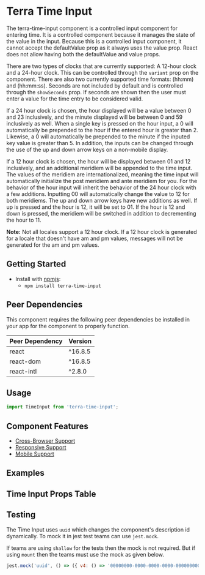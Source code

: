 


<Badge />

# Terra Time Input

The terra-time-input component is a controlled input component for entering time. It is a controlled component because it manages the state of the value in the input. Because this is a controlled input component, it cannot accept the defaultValue prop as it always uses the value prop. React does not allow having both the defaultValue and value props.

There are two types of clocks that are currently supported: A 12-hour clock and a 24-hour clock. This can be controlled through the `variant` prop on the component. There are also two currently supported time formats: (hh:mm) and (hh:mm:ss). Seconds are not included by default and is controlled through the `showSeconds` prop. If seconds are shown then the user must enter a value for the time entry to be considered valid.

If a 24 hour clock is chosen, the hour displayed will be a value between 0 and 23 inclusively, and the minute displayed will be between 0 and 59 inclusively as well. When a single key is pressed on the hour input, a 0 will automatically be prepended to the hour if the entered hour is greater than 2. Likewise, a 0 will automatically be prepended to the minute if the inputed key value is greater than 5. In addition, the inputs can be changed through the use of the up and down arrow keys on a non-mobile display.

If a 12 hour clock is chosen, the hour will be displayed between 01 and 12 inclusively, and an additional meridiem will be appended to the time input. The values of the meridiem are internationalized, meaning the time input will automatically initialize the post meridiem and ante meridiem for you. For the behavior of the hour input will inherit the behavior of the 24 hour clock with a few additions. Inputting 00 will automatically change the value to 12 for both meridiems. The up and down arrow keys have new additions as well. If up is pressed and the hour is 12, it will be set to 01. If the hour is 12 and down is pressed, the meridiem will be switched in addition to decrementing the hour to 11.

**Note:** Not all locales support a 12 hour clock. If a 12 hour clock is generated for a locale that doesn't have am and pm values, messages will not be generated for the am and pm values.

## Getting Started

- Install with [npmjs](https://www.npmjs.com):
  - `npm install terra-time-input`

<!-- AUTO-GENERATED-CONTENT:START Peer Dependencies -->
## Peer Dependencies

This component requires the following peer dependencies be installed in your app for the component to properly function.

| Peer Dependency | Version |
|-|-|
| react | ^16.8.5 |
| react-dom | ^16.8.5 |
| react-intl | ^2.8.0 |

<!-- AUTO-GENERATED-CONTENT:END -->

## Usage

```jsx
import TimeInput from 'terra-time-input';
```

## Component Features
* [Cross-Browser Support](https://engineering.cerner.com/terra-ui/about/terra-ui/component-standards#cross-browser-support)
* [Responsive Support](https://engineering.cerner.com/terra-ui/about/terra-ui/component-standards#responsive-support)
* [Mobile Support](https://engineering.cerner.com/terra-ui/about/terra-ui/component-standards#mobile-support)

## Examples 
<TimeInputNoDefaultTime title='Without Default Time' />
<TimeInputDefaultTime title='With Default Time' />
<TimeInputNoDefaultTwelveHour title='Without Default Time - 12 Hour' />
<TimeInputDefaultTwelveHour title='With Default Time - 12 Hour' />
<TimeInputSeconds title='Seconds Displayed Without Default Time' />
<TimeInputSecondsWithDefault title='Seconds Displayed With Default Time' />
<TimeInputSecondsTwelveHour  title='Seconds Displayed Without Default Time - 12 Hour' />
<TimeInputSecondsInvalid title='Invalid Time'/>
<TimeInputSecondsIncomplete title='Incomplete Time' description= 'Applies theme-specific styling for incomplete. 
Note: Only use incomplete if given specific guidance, reserved for specific applications when no value has been provided. 
Not for general use.' />

## Time Input Props Table 
<TimeInputPropsTable />

## Testing

The Time Input uses `uuid` which changes the component's description id dynamically. To mock it in jest test teams can use `jest.mock`.

If teams are using `shallow` for the tests then the mock is not required. But if using `mount` then the teams must use the mock as given below.

```js
jest.mock('uuid', () => ({ v4: () => '00000000-0000-0000-0000-000000000000' }));

```
